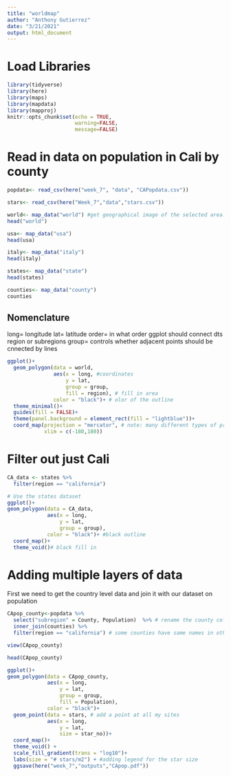 ```yaml
---
title: "worldmap"
author: "Anthony Gutierrez"
date: "3/21/2021"
output: html_document
---
```


# Load Libraries 
```r
library(tidyverse)
library(here)
library(maps)
library(mapdata)
library(mapproj)
knitr::opts_chunk$set(echo = TRUE,
                      warning=FALSE,
                      message=FALSE)
```

# Read in data on population in Cali by county
```r
popdata<- read_csv(here("week_7", "data", "CAPopdata.csv"))
```

```r
stars<- read_csv(here("Week_7","data","stars.csv"))

world<- map_data("world") #get geographical image of the selected area. 
head("world")

usa<- map_data("usa")
head(usa)

italy<- map_data("italy")
head(italy)

states<- map_data("state")
head(states)

counties<- map_data("county")
counties

```

## Nomenclature
long= longitude
lat= latitude
order= in what order ggplot should connect dts
region or subregions
group= controls whether adjacent points should be cnnected by lines 

```r
ggplot()+
  geom_polygon(data = world, 
               aes(x = long, #coordinates 
                   y = lat, 
                   group = group,
                   fill = region), # fill in area 
               color = "black")+ # olor of the outline
  theme_minimal()+
  guides(fill = FALSE)+
  theme(panel.background = element_rect(fill = "lightblue"))+
  coord_map(projection = "mercator", # note: many different types of projection
            xlim = c(-180,180))
```


# Filter out just Cali
```r
CA_data <- states %>%
  filter(region == "california")

# Use the states dataset
ggplot()+
geom_polygon(data = CA_data, 
             aes(x = long, 
                 y = lat, 
                 group = group), 
             color = "black")+ #black outline 
  coord_map()+
  theme_void()# black fill in 
```
# Adding multiple layers of data

First we need to get the country level data and join it with our dataset on population 

```r
CApop_county<-popdata %>%
  select("subregion" = County, Population)  %>% # rename the county col
  inner_join(counties) %>%
  filter(region == "california") # some counties have same names in other states

view(CApop_county)

head(CApop_county)

ggplot()+
geom_polygon(data = CApop_county, 
             aes(x = long, 
                 y = lat, 
                 group = group,
                 fill = Population),  
             color = "black")+
  geom_point(data = stars, # add a point at all my sites 
             aes(x = long, 
                 y = lat,
                 size = star_no))+ 
  coord_map()+
  theme_void() +
  scale_fill_gradient(trans = "log10")+
  labs(size = "# stars/m2") + #adding legend for the star size
  ggsave(here("week_7","outputs","CApop.pdf"))
```


